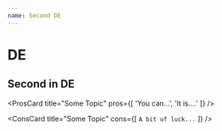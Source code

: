 ```yaml
---
name: Second DE
---
```


# DE

## Second in DE

<ProsCard
  title="Some Topic"
  pros={[
    'You can...',
    'It is....'
  ]}
/>

<ConsCard
  title="Some Topic"
  cons={[
    `A bit uf luck...`
  ]}
/>
